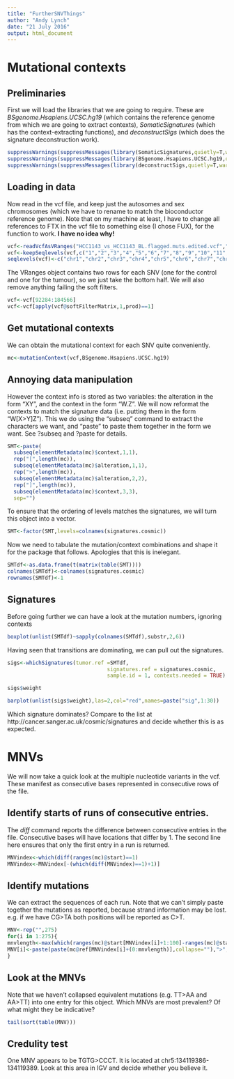 ```yaml
---
title: "FurtherSNVThings"
author: "Andy Lynch"
date: "21 July 2016"
output: html_document
---
```


# Mutational contexts

## Preliminaries

First we will load the libraries that we are going to require. These are _BSgenome.Hsapiens.UCSC.hg19_ (which contains the reference genome from which we are going to extract contexts), _SomaticSignatures_ (which has the context-extracting functions), and _deconstructSigs_ (which does the signature deconstruction work).

```r
suppressWarnings(suppressMessages(library(SomaticSignatures,quietly=T,warn.conflicts = F)))
suppressWarnings(suppressMessages(library(BSgenome.Hsapiens.UCSC.hg19,quietly=T,warn.conflicts = F)))
suppressWarnings(suppressMessages(library(deconstructSigs,quietly=T,warn.conflicts = F)))
```


## Loading in data

Now read in the vcf file, and keep just the autosomes and sex chromosomes (which we have to rename to match the bioconductor reference genome). Note that on my machine at least, I have to change all references to FTX in the vcf file to something else (I chose FUX), for the function to work. __I have no idea why!__

```r
vcf<-readVcfAsVRanges("HCC1143_vs_HCC1143_BL.flagged.muts.edited.vcf","hg19",use.names=T)
vcf<-keepSeqlevels(vcf,c("1","2","3","4","5","6","7","8","9","10","11","12","13","14","15","16","17","18","19","20","21","22","X","Y"))
seqlevels(vcf)<-c("chr1","chr2","chr3","chr4","chr5","chr6","chr7","chr8","chr9","chr10","chr11","chr12","chr13","chr14","chr15","chr16","chr17","chr18","chr19","chr20","chr21","chr22","chrX","chrY")
```

The VRanges object contains two rows for each SNV (one for the control and one for the tumour), so we just take the bottom half. We will also remove anything failing the soft filters.

```r
vcf<-vcf[92284:184566]
vcf<-vcf[apply(vcf@softFilterMatrix,1,prod)==1]
```

## Get mutational contexts

We can obtain the mutational context for each SNV quite conveniently.

```r
mc<-mutationContext(vcf,BSgenome.Hsapiens.UCSC.hg19)
```



## Annoying data manipulation

However the context info is stored as two variables: the alteration in the form "XY", and the context in the form "W.Z". We will now reformat the contexts to match the signature data (i.e. putting them in the form "W[X>Y]Z"). This we do using the "subseq" command to extract the characters we want, and "paste" to paste them together in the form we want. See ?subseq and ?paste for details.

```r
SMT<-paste(
  subseq(elementMetadata(mc)$context,1,1),
  rep("[",length(mc)),
  subseq(elementMetadata(mc)$alteration,1,1),
  rep(">",length(mc)),
  subseq(elementMetadata(mc)$alteration,2,2),
  rep("]",length(mc)),
  subseq(elementMetadata(mc)$context,3,3),
  sep="")
```

To ensure that the ordering of levels matches the signatures, we will turn this object into a vector.

```r
SMT<-factor(SMT,levels=colnames(signatures.cosmic))
```


Now we need to tabulate the mutation/context combinations and shape it for the package that follows. Apologies that this is inelegant.

```r
SMTdf<-as.data.frame(t(matrix(table(SMT))))
colnames(SMTdf)<-colnames(signatures.cosmic)
rownames(SMTdf)<-1
```

## Signatures

Before going further we can have a look at the mutation numbers, ignoring contexts 

```r
boxplot(unlist(SMTdf)~sapply(colnames(SMTdf),substr,2,6))
```

Having seen that transitions are dominating, we can pull out the signatures.

```r
sigs<-whichSignatures(tumor.ref =SMTdf, 
                                signatures.ref = signatures.cosmic, 
                                sample.id = 1, contexts.needed = TRUE)

sigs$weight

barplot(unlist(sigs$weight),las=2,col="red",names=paste("sig",1:30))
```



Which signature dominates? Compare to the list at http://cancer.sanger.ac.uk/cosmic/signatures and decide whether this is as expected.


# MNVs

We will now take a quick look at the multiple nucleotide variants in the vcf. These manifest as consecutive bases represented in consecutive rows of the file.

## Identify starts of runs of consecutive entries.

The _diff_ command reports the difference between consecutive entries in the file. Consecutive bases will have locations that differ by 1. The second line here ensures that only the first entry in a run is returned.  

```r
MNVindex<-which(diff(ranges(mc)@start)==1)
MNVindex<-MNVindex[-(which(diff(MNVindex)==1)+1)]
```

## Identify mutations

We can extract the sequences of each run. Note that we can't simply paste together the mutations as reported, because strand information may be lost. e.g. if we have CG>TA both positions will be reported as C>T. 

```r
MNV<-rep("",275)
for(i in 1:275){
mnvlength<-max(which(ranges(mc)@start[MNVindex[i]+1:100]-ranges(mc)@start[MNVindex[i]]==1:100))  
MNV[i]<-paste(paste(mc@ref[MNVindex[i]+(0:mnvlength)],collapse=""),">",paste(mc@alt[MNVindex[i]+(0:mnvlength)],collapse=""),collapse="",sep="")
}

```

## Look at the MNVs

Note that we haven't collapsed equivalent mutations (e.g. TT>AA and AA>TT) into one entry for this object. Which MNVs are most prevalent? Of what might they be indicative?

```r
tail(sort(table(MNV)))
```

## Credulity test

One MNV appears to be TGTG>CCCT. It is located at chr5:134119386-134119389. Look at this area in IGV and decide whether you believe it.

